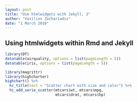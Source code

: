 ```yaml
---
layout: post
title: "Use htmlwidgets with Jekyll, 3"
author: "Vasilios Zachariadis"
date: "1 March 2016"
---
```


## Using htmlwidgets within Rmd and Jekyll

```r
library(DT)
datatable(airquality, options = list(pageLength = 5))
datatable(iris, options = list(pageLength = 5))
```

```r
library(magrittr)
library(highcharter)
highchart() %>% 
  hc_title(text = "Scatter chart with size and color") %>% 
  hc_add_serie_scatter(mtcars$wt, mtcars$mpg,
                       mtcars$drat, mtcars$hp)
```

